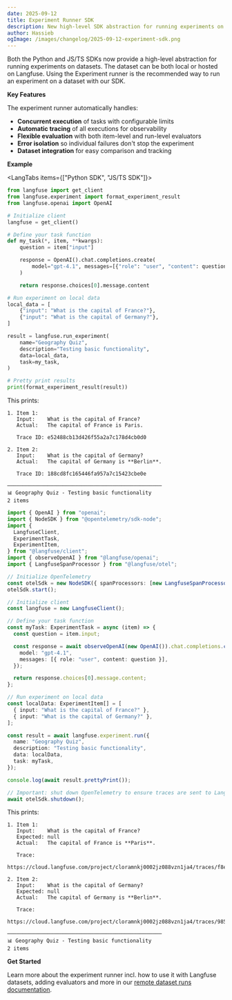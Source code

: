 ```yaml
---
date: 2025-09-12
title: Experiment Runner SDK
description: New high-level SDK abstraction for running experiments on datasets with automatic tracing, concurrent execution, and flexible evaluation.
author: Hassieb
ogImage: /images/changelog/2025-09-12-experiment-sdk.png
---
```



<ChangelogHeader />

Both the Python and JS/TS SDKs now provide a high-level abstraction for running experiments on datasets. The dataset can be both local or hosted on Langfuse. Using the Experiment runner is the recommended way to run an experiment on a dataset with our SDK.

**Key Features**

The experiment runner automatically handles:

- **Concurrent execution** of tasks with configurable limits
- **Automatic tracing** of all executions for observability
- **Flexible evaluation** with both item-level and run-level evaluators
- **Error isolation** so individual failures don't stop the experiment
- **Dataset integration** for easy comparison and tracking

**Example**

<LangTabs items={["Python SDK", "JS/TS SDK"]}>
<Tab>

```python
from langfuse import get_client
from langfuse.experiment import format_experiment_result
from langfuse.openai import OpenAI

# Initialize client
langfuse = get_client()

# Define your task function
def my_task(*, item, **kwargs):
    question = item["input"]

    response = OpenAI().chat.completions.create(
        model="gpt-4.1", messages=[{"role": "user", "content": question}]
    )

    return response.choices[0].message.content

# Run experiment on local data
local_data = [
    {"input": "What is the capital of France?"},
    {"input": "What is the capital of Germany?"},
]

result = langfuse.run_experiment(
    name="Geography Quiz",
    description="Testing basic functionality",
    data=local_data,
    task=my_task,
)

# Pretty print results
print(format_experiment_result(result))
```

This prints:

```
1. Item 1:
   Input:    What is the capital of France?
   Actual:   The capital of France is Paris.

   Trace ID: e52488cb13d426f55a2a7c178d4cb0d0

2. Item 2:
   Input:    What is the capital of Germany?
   Actual:   The capital of Germany is **Berlin**.

   Trace ID: 188cd8fc165446fa957a7c15423cbe0e

──────────────────────────────────────────────────
📊 Geography Quiz - Testing basic functionality
2 items
```


</Tab>
<Tab>

```typescript
import { OpenAI } from "openai";
import { NodeSDK } from "@opentelemetry/sdk-node";
import {
  LangfuseClient,
  ExperimentTask,
  ExperimentItem,
} from "@langfuse/client";
import { observeOpenAI } from "@langfuse/openai";
import { LangfuseSpanProcessor } from "@langfuse/otel";

// Initialize OpenTelemetry
const otelSdk = new NodeSDK({ spanProcessors: [new LangfuseSpanProcessor()] });
otelSdk.start();

// Initialize client
const langfuse = new LangfuseClient();

// Define your task function
const myTask: ExperimentTask = async (item) => {
  const question = item.input;

  const response = await observeOpenAI(new OpenAI()).chat.completions.create({
    model: "gpt-4.1",
    messages: [{ role: "user", content: question }],
  });

  return response.choices[0].message.content;
};

// Run experiment on local data
const localData: ExperimentItem[] = [
  { input: "What is the capital of France?" },
  { input: "What is the capital of Germany?" },
];

const result = await langfuse.experiment.run({
  name: "Geography Quiz",
  description: "Testing basic functionality",
  data: localData,
  task: myTask,
});

console.log(await result.prettyPrint());

// Important: shut down OpenTelemetry to ensure traces are sent to Langfuse
await otelSdk.shutdown();
```

This prints:

```
1. Item 1:
   Input:    What is the capital of France?
   Expected: null
   Actual:   The capital of France is **Paris**.

   Trace:
   https://cloud.langfuse.com/project/cloramnkj0002jz088vzn1ja4/traces/f8e12f19b4114621106512b923a1170f

2. Item 2:
   Input:    What is the capital of Germany?
   Expected: null
   Actual:   The capital of Germany is **Berlin**.

   Trace:
   https://cloud.langfuse.com/project/cloramnkj0002jz088vzn1ja4/traces/9852ca4665ceea9f83c2acfccf1b4052

──────────────────────────────────────────────────
📊 Geography Quiz - Testing basic functionality
2 items
```

</Tab>
</LangTabs>

**Get Started**

Learn more about the experiment runner incl. how to use it with Langfuse datasets, adding evaluators and more in our [remote dataset runs documentation](/docs/evaluation/dataset-runs/remote-run#experiment-runner-sdk).
